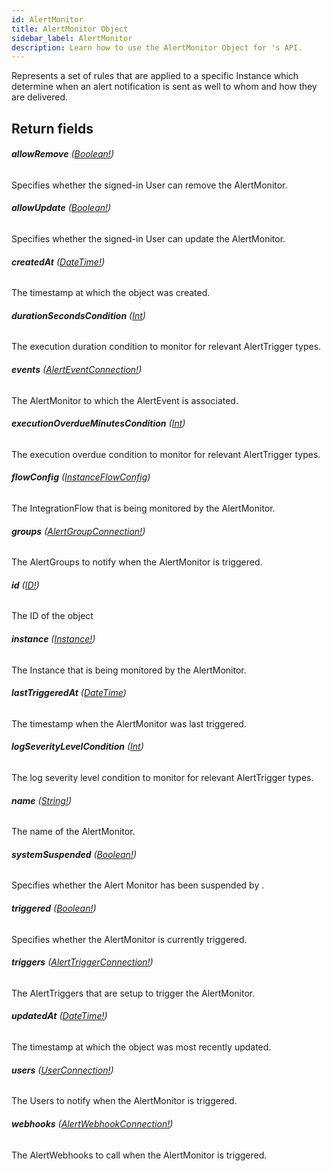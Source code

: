 ```yaml
---
id: AlertMonitor
title: AlertMonitor Object
sidebar_label: AlertMonitor
description: Learn how to use the AlertMonitor Object for 's API.
---
```


Represents a set of rules that are applied to a specific Instance which
determine when an alert notification is sent as well to whom and how they
are delivered.

## Return fields

###### <b>allowRemove</b> ([Boolean!](api/schema/scalar/Boolean.mdx))

Specifies whether the signed-in User can remove the AlertMonitor.

###### <b>allowUpdate</b> ([Boolean!](api/schema/scalar/Boolean.mdx))

Specifies whether the signed-in User can update the AlertMonitor.

###### <b>createdAt</b> ([DateTime!](api/schema/scalar/DateTime.mdx))

The timestamp at which the object was created.

###### <b>durationSecondsCondition</b> ([Int](api/schema/scalar/Int.mdx))

The execution duration condition to monitor for relevant AlertTrigger types.

###### <b>events</b> ([AlertEventConnection!](api/schema/object/AlertEventConnection.mdx))

The AlertMonitor to which the AlertEvent is associated.

###### <b>executionOverdueMinutesCondition</b> ([Int](api/schema/scalar/Int.mdx))

The execution overdue condition to monitor for relevant AlertTrigger types.

###### <b>flowConfig</b> ([InstanceFlowConfig](api/schema/object/InstanceFlowConfig.mdx))

The IntegrationFlow that is being monitored by the AlertMonitor.

###### <b>groups</b> ([AlertGroupConnection!](api/schema/object/AlertGroupConnection.mdx))

The AlertGroups to notify when the AlertMonitor is triggered.

###### <b>id</b> ([ID!](api/schema/scalar/ID.mdx))

The ID of the object

###### <b>instance</b> ([Instance!](api/schema/object/Instance.mdx))

The Instance that is being monitored by the AlertMonitor.

###### <b>lastTriggeredAt</b> ([DateTime](api/schema/scalar/DateTime.mdx))

The timestamp when the AlertMonitor was last triggered.

###### <b>logSeverityLevelCondition</b> ([Int](api/schema/scalar/Int.mdx))

The log severity level condition to monitor for relevant AlertTrigger types.

###### <b>name</b> ([String!](api/schema/scalar/String.mdx))

The name of the AlertMonitor.

###### <b>systemSuspended</b> ([Boolean!](api/schema/scalar/Boolean.mdx))

Specifies whether the Alert Monitor has been suspended by .

###### <b>triggered</b> ([Boolean!](api/schema/scalar/Boolean.mdx))

Specifies whether the AlertMonitor is currently triggered.

###### <b>triggers</b> ([AlertTriggerConnection!](api/schema/object/AlertTriggerConnection.mdx))

The AlertTriggers that are setup to trigger the AlertMonitor.

###### <b>updatedAt</b> ([DateTime!](api/schema/scalar/DateTime.mdx))

The timestamp at which the object was most recently updated.

###### <b>users</b> ([UserConnection!](api/schema/object/UserConnection.mdx))

The Users to notify when the AlertMonitor is triggered.

###### <b>webhooks</b> ([AlertWebhookConnection!](api/schema/object/AlertWebhookConnection.mdx))

The AlertWebhooks to call when the AlertMonitor is triggered.
